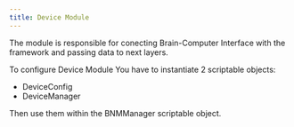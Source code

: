 ```yaml
---
title: Device Module
---
```


The module is responsible for conecting Brain-Computer Interface with the framework and passing data to next layers.

To configure Device Module You have to instantiate 2 scriptable objects: 
- DeviceConfig 
- DeviceManager

Then use them within the BNMManager scriptable object.


